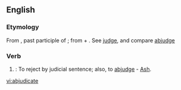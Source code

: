 ==English==

===Etymology===
From {{etyl|la|en}} {{term|abiudicatus|abiūdicātus||lang=la}}, past participle of {{term|abiudico|abiūdicō|deprive, take away|lang=la}}; from {{term|ab||of, by, from|lang=la}} + {{term|iudico|iūdicō|judge, pass judgement, decide|lang=la}}. See [[judge]], and compare [[abjudge]]

===Verb===

{{en-verb|abjudicat|ing}}

# {{legal}}: To reject by judicial sentence; also, to [[abjudge]] - [[Ash]].

[[vi:abjudicate]]